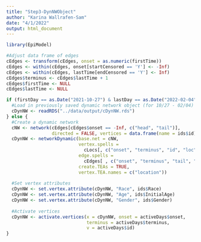 ```yaml
---
title: "Step3-DynNWObject"
author: "Karina Wallrafen-Sam"
date: "4/1/2022"
output: html_document
---
```


```r
library(EpiModel)

#Adjust data frame of edges
cEdges <- transform(cEdges, onset = as.numeric(firstTime))
cEdges <- within(cEdges, onset[startCensored == 'Y'] <- -Inf)
cEdges <- within(cEdges, lastTime[endCensored == 'Y'] <- Inf)
cEdges$terminus <- cEdges$lastTime + 1
cEdges$firstTime <- NULL
cEdges$lastTime <- NULL

if (firstDay == as.Date("2021-10-27") & lastDay == as.Date("2022-02-04")) {
  #Load in previously saved dynamic network object (for 10/27 - 02/04)
  cDynNW <- readRDS("../data/output/cDynNW.rds")
} else {
  #Create a dynamic network
  cNW <- network(cEdges[cEdges$onset == -Inf, c("head", "tail")],
                 directed = FALSE, vertices = data.frame(name = ids$id))
  cDynNW <- networkDynamic(base.net = cNW,
                           vertex.spells =
                             cLocs[, c("onset", "terminus", "id", "loc")],
                           edge.spells =
                             cEdges[ , c("onset", "terminus", "tail", "head")],
                           create.TEAs = TRUE,
                           vertex.TEA.names = c("location"))
  
  #Set vertex attributes
  cDynNW <- set.vertex.attribute(cDynNW, "Race", ids$Race)
  cDynNW <- set.vertex.attribute(cDynNW, "Age", ids$InitialAge)
  cDynNW <- set.vertex.attribute(cDynNW, "Gender", ids$Gender)
  
  #Activate vertices
  cDynNW <- activate.vertices(x = cDynNW, onset = activeDays$onset,
                              terminus = activeDays$terminus,
                              v = activeDays$id)
}
```
